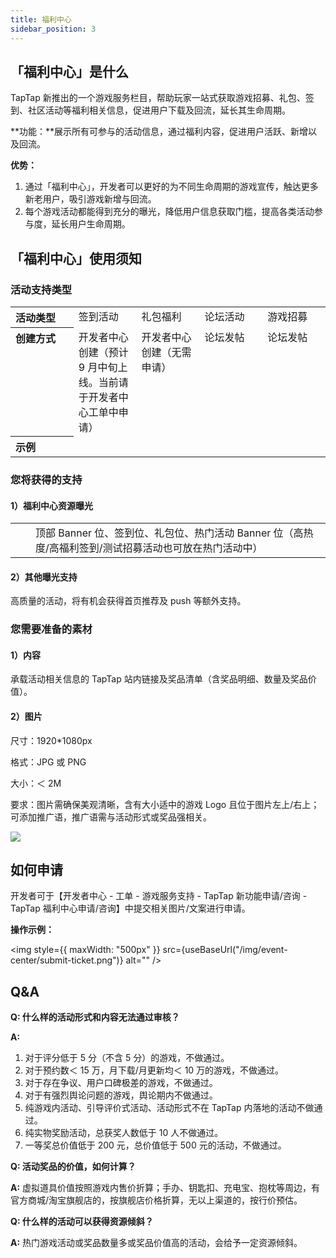 ```yaml
---
title: 福利中心
sidebar_position: 3
---
```



## 「福利中心」是什么

TapTap 新推出的一个游戏服务栏目，帮助玩家一站式获取游戏招募、礼包、签到、社区活动等福利相关信息，促进用户下载及回流，延长其生命周期。

**功能：**展示所有可参与的活动信息，通过福利内容，促进用户活跃、新增以及回流。

**优势：**

1. 通过「福利中心」，开发者可以更好的为不同生命周期的游戏宣传，触达更多新老用户，吸引游戏新增与回流。
2. 每个游戏活动都能得到充分的曝光，降低用户信息获取门槛，提高各类活动参与度，延长用户生命周期。

## 「福利中心」使用须知

### 活动支持类型

<table>
  <tbody align="left" valign="top">
    <tr>
      <th width="20%">活动类型</th>
      <td width="20%">签到活动</td>
      <td width="20%">礼包福利</td>
      <td width="20%">论坛活动</td>
      <td width="20%">游戏招募</td>
    </tr>
    <tr>
      <th>创建方式</th>
      <td>开发者中心创建（预计 9 月中旬上线。当前请于开发者中心工单中申请）</td>
      <td>开发者中心创建（无需申请）</td>
      <td>论坛发帖</td>
      <td>论坛发帖</td>
    </tr>
    <tr>
      <th>示例</th>
      <td>
        <img src={useBaseUrl("/img/event-center/type-check-in.jpeg")} alt="" />
      </td>
      <td>
        <img src={useBaseUrl("/img/event-center/type-gift-1.png")} alt="" />
        <img src={useBaseUrl("/img/event-center/type-gift-2.png")} alt="" />
      </td>
      <td>
        <img
          src={useBaseUrl("/img/event-center/type-discussion.jpeg")}
          alt=""
        />
      </td>
      <td>
        <img
          src={useBaseUrl("/img/event-center/type-recruitment.jpeg")}
          alt=""
        />
      </td>
    </tr>
  </tbody>
</table>

### 您将获得的支持

#### 1）福利中心资源曝光

<table>
  <tbody>
    <tr>
      <td>
        <img src={useBaseUrl("/img/event-center/banner-1.png")} alt="" />
      </td>
      <td>
        <img src={useBaseUrl("/img/event-center/banner-2.png")} alt="" />
      </td>
      <td>
        顶部 Banner 位、签到位、礼包位、热门活动 Banner
        位（高热度/高福利签到/测试招募活动也可放在热门活动中）
      </td>
    </tr>
  </tbody>
</table>

#### 2）其他曝光支持

高质量的活动，将有机会获得首页推荐及 push 等额外支持。

### 您需要准备的素材

#### 1）内容

承载活动相关信息的 TapTap 站内链接及奖品清单（含奖品明细、数量及奖品价值）。

#### 2）图片

尺寸：1920\*1080px

格式：JPG 或 PNG

大小：＜ 2M

要求：图片需确保美观清晰，含有大小适中的游戏 Logo 且位于图片左上/右上；可添加推广语，推广语需与活动形式或奖品强相关。

![](/img/event-center/picture-sample.jpeg)

## 如何申请

开发者可于【开发者中心 - 工单 - 游戏服务支持 - TapTap 新功能申请/咨询 - TapTap 福利中心申请/咨询】中提交相关图片/文案进行申请。

**操作示例：**

<img
  style={{ maxWidth: "500px" }}
  src={useBaseUrl("/img/event-center/submit-ticket.png")}
  alt=""
/>

## Q&A

**Q: 什么样的活动形式和内容无法通过审核？**

**A:**

1. 对于评分低于 5 分（不含 5 分）的游戏，不做通过。
2. 对于预约数＜ 15 万，月下载/月更新均＜ 10 万的游戏，不做通过。
3. 对于存在争议、用户口碑极差的游戏，不做通过。
4. 对于有强烈舆论问题的游戏，舆论期内不做通过。
5. 纯游戏内活动、引导评价式活动、活动形式不在 TapTap 内落地的活动不做通过。
6. 纯实物奖励活动，总获奖人数低于 10 人不做通过。
7. 一等奖总价值低于 200 元，总价值低于 500 元的活动，不做通过。

**Q: 活动奖品的价值，如何计算？**

**A:** 虚拟道具价值按照游戏内售价折算；手办、钥匙扣、充电宝、抱枕等周边，有官方商城/淘宝旗舰店的，按旗舰店价格折算，无以上渠道的，按行价预估。

**Q: 什么样的活动可以获得资源倾斜？**

**A:** 热门游戏活动或奖品数量多或奖品价值高的活动，会给予一定资源倾斜。
